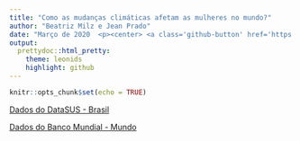 ```yaml
---
title: "Como as mudanças climáticas afetam as mulheres no mundo?"
author: "Beatriz Milz e Jean Prado"
date: "Março de 2020  <p><center> <a class='github-button' href='https://github.com/beatrizmilz/R-Ladies-SP-DataSUS' data-color-scheme='no-preference: light; light: light; dark: dark;' data-size='large' data-show-count='true' aria-label='Star beatrizmilz/R-Ladies-SP-DataSUS on GitHub'>Acesse este repositório</a>  </center></p>"
output:
  prettydoc::html_pretty:
    theme: leonids
    highlight: github
---
```


<script async defer src="https://buttons.github.io/buttons.js"></script>

```r
knitr::opts_chunk$set(echo = TRUE)
```

[Dados do DataSUS - Brasil](https://datathon-rladies-sp-2020.netlify.com/datasus.html)


[Dados do Banco Mundial - Mundo](https://datathon-rladies-sp-2020.netlify.com/banco-mundial.html)